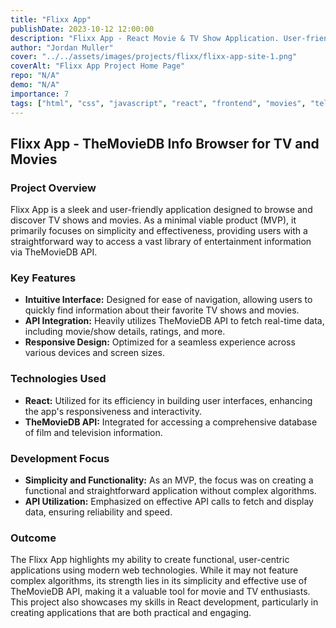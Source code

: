 ```yaml
---
title: "Flixx App"
publishDate: 2023-10-12 12:00:00
description: "Flixx App - React Movie & TV Show Application. User-friendly application designed to browse and discover TV shows and movies."
author: "Jordan Muller"
cover: "../../assets/images/projects/flixx/flixx-app-site-1.png"
coverAlt: "Flixx App Project Home Page"
repo: "N/A"
demo: "N/A"
importance: 7
tags: ["html", "css", "javascript", "react", "frontend", "movies", "television", "entertainment"]
---
```


## Flixx App - TheMovieDB Info Browser for TV and Movies

### Project Overview

Flixx App is a sleek and user-friendly application designed to browse and discover TV shows and movies. As a minimal viable product (MVP), it primarily focuses on simplicity and effectiveness, providing users with a straightforward way to access a vast library of entertainment information via TheMovieDB API.

### Key Features

- **Intuitive Interface:** Designed for ease of navigation, allowing users to quickly find information about their favorite TV shows and movies.
- **API Integration:** Heavily utilizes TheMovieDB API to fetch real-time data, including movie/show details, ratings, and more.
- **Responsive Design:** Optimized for a seamless experience across various devices and screen sizes.

### Technologies Used

- **React:** Utilized for its efficiency in building user interfaces, enhancing the app's responsiveness and interactivity.
- **TheMovieDB API:** Integrated for accessing a comprehensive database of film and television information.

### Development Focus

- **Simplicity and Functionality:** As an MVP, the focus was on creating a functional and straightforward application without complex algorithms.
- **API Utilization:** Emphasized on effective API calls to fetch and display data, ensuring reliability and speed.

### Outcome

The Flixx App highlights my ability to create functional, user-centric applications using modern web technologies. While it may not feature complex algorithms, its strength lies in its simplicity and effective use of TheMovieDB API, making it a valuable tool for movie and TV enthusiasts. This project also showcases my skills in React development, particularly in creating applications that are both practical and engaging.
